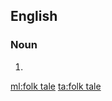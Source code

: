 ==English==

===Noun===
{{en-noun|sg=[[folk]] [[tale]]}}

# {{alternative spelling of|[[folktale]]}}

[[ml:folk tale]]
[[ta:folk tale]]